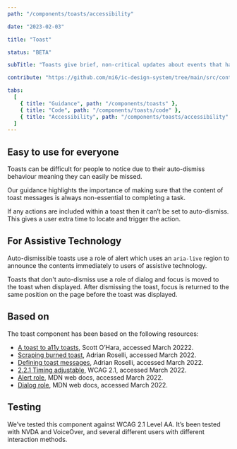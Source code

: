 ```yaml
---
path: "/components/toasts/accessibility"

date: "2023-02-03"

title: "Toast"

status: "BETA"

subTitle: "Toasts give brief, non-critical updates about events that happen in an app. Toasts are sometimes called 'snackbars'."

contribute: "https://github.com/mi6/ic-design-system/tree/main/src/content/structured/components/toasts"

tabs:
  [
    { title: "Guidance", path: "/components/toasts" },
    { title: "Code", path: "/components/toasts/code" },
    { title: "Accessibility", path: "/components/toasts/accessibility" },
  ]
---
```


## Easy to use for everyone

Toasts can be difficult for people to notice due to their auto-dismiss behaviour meaning they can easily be missed.

Our guidance highlights the importance of making sure that the content of toast messages is always non-essential to completing a task.

If any actions are included within a toast then it can’t be set to auto-dismiss. This gives a user extra time to locate and trigger the action.

## For Assistive Technology

Auto-dismissible toasts use a role of alert which uses an `aria-live` region to announce the contents immediately to users of assistive technology.

Toasts that don't auto-dismiss use a role of dialog and focus is moved to the toast when displayed. After dismissing the toast, focus is returned to the same position on the page before the toast was displayed.

## Based on

The toast component has been based on the following resources:

- [A toast to a11y toasts](https://www.scottohara.me/blog/2019/07/08/a-toast-to-a11y-toasts.html), Scott O’Hara, accessed March 20222.
- [Scraping burned toast](https://adrianroselli.com/2019/06/scraping-burned-toast.html), Adrian Roselli, accessed March 2022.
- [Defining toast messages](https://adrianroselli.com/2020/01/defining-toast-messages.html), Adrian Roselli, accessed March 2022.
- [2.2.1 Timing adjustable](https://www.w3.org/WAI/WCAG21/Understanding/timing-adjustable.html), WCAG 2.1, accessed March 2022.
- [Alert role](https://developer.mozilla.org/en-US/docs/Web/Accessibility/ARIA/Roles/alert_role), MDN web docs, accessed March 2022.
- [Dialog role](https://developer.mozilla.org/en-US/docs/Web/Accessibility/ARIA/Roles/dialog_role), MDN web docs, accessed March 2022.

## Testing

We’ve tested this component against WCAG 2.1 Level AA. It’s been tested with NVDA and VoiceOver, and several different users with different interaction methods.
